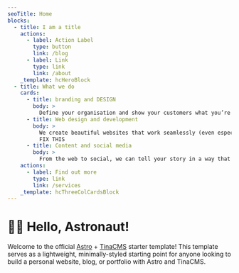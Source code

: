 ```yaml
---
seoTitle: Home
blocks:
  - title: I am a title
    actions:
      - label: Action Label
        type: button
        link: /blog
      - label: Link
        type: link
        link: /about
    _template: hcHeroBlock
  - title: What we do
    cards:
      - title: branding and DESIGN
        body: >
          Define your organisation and show your customers what you’re really about
      - title: Web design and development
        body: >
          We create beautiful websites that work seamlessly (even especially on mobile)
          FIX THIS
      - title: Content and social media
        body: >
          From the web to social, we can tell your story in a way that makes people listen
    actions:
      - label: Find out more
        type: link
        link: /services
    _template: hcThreeColCardsBlock
---
```


# 🧑‍🚀 Hello, Astronaut!

Welcome to the official [Astro](https://astro.build/) + [TinaCMS](https://tina.io/) starter template! This template serves as a lightweight, minimally-styled starting point for anyone looking to build a personal website, blog, or portfolio with Astro and TinaCMS.
